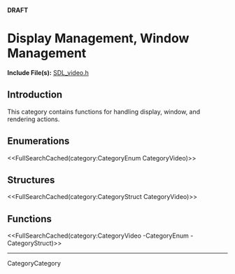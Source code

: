 <!-- #master-page:CategoryTemplate -->
<!-- #master-date:Unknown-Date -->
<!-- format wiki -->
<!-- language en -->
'''DRAFT'''

= Display Management, Window Management =

'''Include File(s):''' [http://hg.libsdl.org/SDL/file/tip/include/SDL_video.h SDL_video.h]


== Introduction ==

This category contains functions for handling display, window, and rendering actions.

== Enumerations ==
<<FullSearchCached(category:CategoryEnum CategoryVideo)>>

== Structures ==
<<FullSearchCached(category:CategoryStruct CategoryVideo)>>

== Functions ==

<<FullSearchCached(category:CategoryVideo -CategoryEnum -CategoryStruct)>>

----
CategoryCategory
